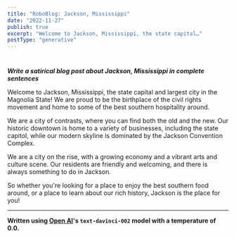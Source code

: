```yaml
---
title: "RoboBlog: Jackson, Mississippi"
date: "2022-11-27"
publish: true
excerpt: "Welcome to Jackson, Mississippi, the state capital…"
postType: "generative"
---
```

#

***Write a satirical blog post about Jackson, Mississippi in complete sentences***

Welcome to Jackson, Mississippi, the state capital and largest city in the Magnolia State! We are proud to be the birthplace of the civil rights movement and home to some of the best southern hospitality around.

We are a city of contrasts, where you can find both the old and the new. Our historic downtown is home to a variety of businesses, including the state capitol, while our modern skyline is dominated by the Jackson Convention Complex.

We are a city on the rise, with a growing economy and a vibrant arts and culture scene. Our residents are friendly and welcoming, and there is always something to do in Jackson.

So whether you're looking for a place to enjoy the best southern food around, or a place to learn about our rich history, Jackson is the place for you!

---
**Written using [Open AI](https://openai.com/)'s `text-davinci-002` model with a temperature of 0.0.**
